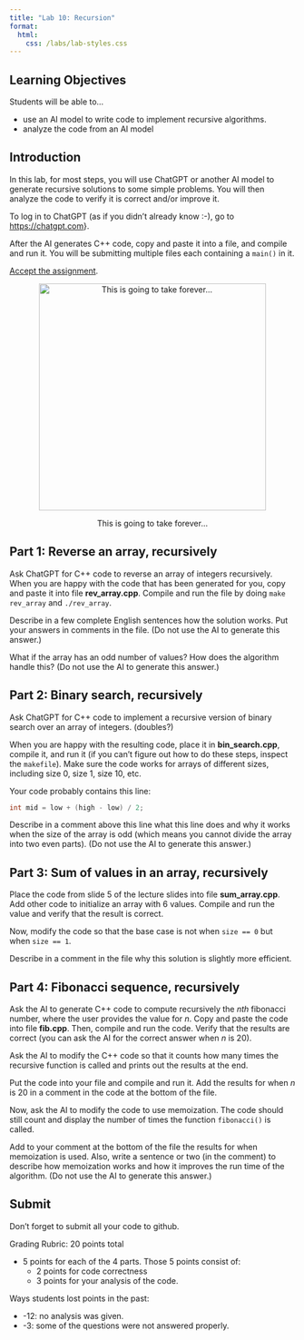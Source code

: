 ```yaml
---
title: "Lab 10: Recursion"
format: 
  html:
    css: /labs/lab-styles.css
---
```


## Learning Objectives

Students will be able to...

-   use an AI model to write code to implement recursive algorithms.
-   analyze the code from an AI model

## Introduction

In this lab, for most steps, you will use ChatGPT or another AI model to generate recursive solutions to some simple problems. You will then analyze the code to verify it is correct and/or improve it.

To log in to ChatGPT (as if you didn't already know :-), go to [https://chatgpt.com](https://chatgpt.com){target={"_blank"}}.

After the AI generates C++ code, copy and paste it into a file, and compile and run it. You will be submitting multiple files each containing a `main()` in it.

[Accept the assignment](){target="_blank"}.

<center>

<figure>

<img src="/images/labs/lab10/lab10-this-is-going-to-take-forever.png" alt="This is going to take forever..." width="400"/>

<figcaption>This is going to take forever...</figcaption>

</figure>

</center>

## Part 1: Reverse an array, recursively

Ask ChatGPT for C++ code to reverse an array of integers recursively. When you are happy with the code that has been generated for you, copy and paste it into file **rev_array.cpp**. Compile and run the file by doing `make rev_array` and `./rev_array`.

Describe in a few complete English sentences how the solution works. Put your answers in comments in the file. (Do not use the AI to generate this answer.)

What if the array has an odd number of values? How does the algorithm handle this? (Do not use the AI to generate this answer.)

## Part 2: Binary search, recursively

Ask ChatGPT for C++ code to implement a recursive version of binary search over an array of integers. (doubles?)

When you are happy with the resulting code, place it in **bin_search.cpp**, compile it, and run it (if you can't figure out how to do these steps, inspect the `makefile`). Make sure the code works for arrays of different sizes, including size 0, size 1, size 10, etc.

Your code probably contains this line:

``` cpp
int mid = low + (high - low) / 2;
```

Describe in a comment above this line what this line does and why it works when the size of the array is odd (which means you cannot divide the array into two even parts). (Do not use the AI to generate this answer.)

## Part 3: Sum of values in an array, recursively

Place the code from slide 5 of the lecture slides into file **sum_array.cpp**. Add other code to initialize an array with 6 values. Compile and run the value and verify that the result is correct.

Now, modify the code so that the base case is not when `size == 0` but when `size == 1`.

Describe in a comment in the file why this solution is slightly more efficient.

## Part 4: Fibonacci sequence, recursively

Ask the AI to generate C++ code to compute recursively the *nth* fibonacci number, where the user provides the value for $n$. Copy and paste the code into file **fib.cpp**. Then, compile and run the code. Verify that the results are correct (you can ask the AI for the correct answer when $n$ is 20).

Ask the AI to modify the C++ code so that it counts how many times the recursive function is called and prints out the results at the end.

Put the code into your file and compile and run it. Add the results for when $n$ is 20 in a comment in the code at the bottom of the file.

Now, ask the AI to modify the code to use memoization. The code should still count and display the number of times the function `fibonacci()` is called.

Add to your comment at the bottom of the file the results for when memoization is used. Also, write a sentence or two (in the comment) to describe how memoization works and how it improves the run time of the algorithm. (Do not use the AI to generate this answer.)

## Submit

Don't forget to submit all your code to github.

Grading Rubric: 20 points total

-   5 points for each of the 4 parts. Those 5 points consist of:
    -   2 points for code correctness
    -   3 points for your analysis of the code.

Ways students lost points in the past:

-   -12: no analysis was given.
-   -3: some of the questions were not answered properly.

<!-- [^1]: how to add footnotes. -->